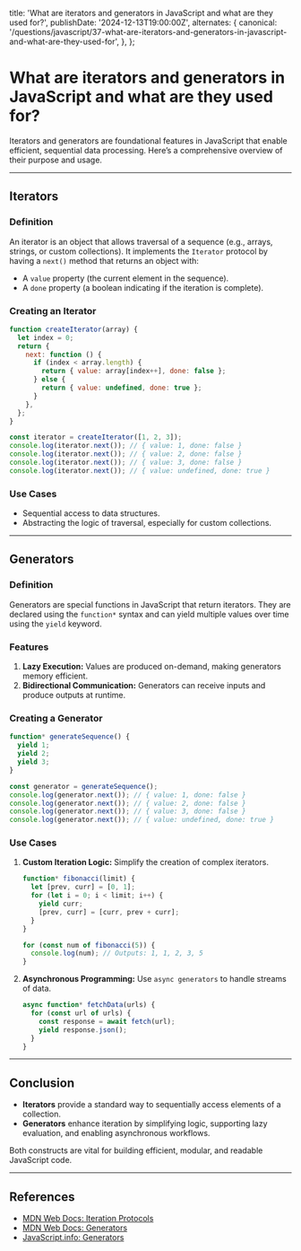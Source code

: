 
  title:
    'What are iterators and generators in JavaScript and what are they used for?',
  publishDate: '2024-12-13T19:00:00Z',
  alternates: {
    canonical:
      '/questions/javascript/37-what-are-iterators-and-generators-in-javascript-and-what-are-they-used-for',
  },
};

# What are iterators and generators in JavaScript and what are they used for?

Iterators and generators are foundational features in JavaScript that enable efficient, sequential data processing. Here’s a comprehensive overview of their purpose and usage.

---

## **Iterators**

### **Definition**

An iterator is an object that allows traversal of a sequence (e.g., arrays, strings, or custom collections). It implements the `Iterator` protocol by having a `next()` method that returns an object with:

- A `value` property (the current element in the sequence).
- A `done` property (a boolean indicating if the iteration is complete).

### **Creating an Iterator**

```javascript
function createIterator(array) {
  let index = 0;
  return {
    next: function () {
      if (index < array.length) {
        return { value: array[index++], done: false };
      } else {
        return { value: undefined, done: true };
      }
    },
  };
}

const iterator = createIterator([1, 2, 3]);
console.log(iterator.next()); // { value: 1, done: false }
console.log(iterator.next()); // { value: 2, done: false }
console.log(iterator.next()); // { value: 3, done: false }
console.log(iterator.next()); // { value: undefined, done: true }
```

### **Use Cases**

- Sequential access to data structures.
- Abstracting the logic of traversal, especially for custom collections.

---

## **Generators**

### **Definition**

Generators are special functions in JavaScript that return iterators. They are declared using the `function*` syntax and can yield multiple values over time using the `yield` keyword.

### **Features**

1. **Lazy Execution:** Values are produced on-demand, making generators memory efficient.
2. **Bidirectional Communication:** Generators can receive inputs and produce outputs at runtime.

### **Creating a Generator**

```javascript
function* generateSequence() {
  yield 1;
  yield 2;
  yield 3;
}

const generator = generateSequence();
console.log(generator.next()); // { value: 1, done: false }
console.log(generator.next()); // { value: 2, done: false }
console.log(generator.next()); // { value: 3, done: false }
console.log(generator.next()); // { value: undefined, done: true }
```

### **Use Cases**

1. **Custom Iteration Logic:** Simplify the creation of complex iterators.

   ```javascript
   function* fibonacci(limit) {
     let [prev, curr] = [0, 1];
     for (let i = 0; i < limit; i++) {
       yield curr;
       [prev, curr] = [curr, prev + curr];
     }
   }

   for (const num of fibonacci(5)) {
     console.log(num); // Outputs: 1, 1, 2, 3, 5
   }
   ```

2. **Asynchronous Programming:** Use `async generators` to handle streams of data.

   ```javascript
   async function* fetchData(urls) {
     for (const url of urls) {
       const response = await fetch(url);
       yield response.json();
     }
   }
   ```

---

## **Conclusion**

- **Iterators** provide a standard way to sequentially access elements of a collection.
- **Generators** enhance iteration by simplifying logic, supporting lazy evaluation, and enabling asynchronous workflows.

Both constructs are vital for building efficient, modular, and readable JavaScript code.

---

## **References**

- [MDN Web Docs: Iteration Protocols](https://developer.mozilla.org/en-US/docs/Web/JavaScript/Reference/Iteration_protocols)
- [MDN Web Docs: Generators](https://developer.mozilla.org/en-US/docs/Web/JavaScript/Reference/Global_Objects/Generator)
- [JavaScript.info: Generators](https://javascript.info/generators)

<GithubEdit link='/questions/javascript/37-what-are-iterators-and-generators-in-javascript-and-what-are-they-used-for/page.mdx' />
